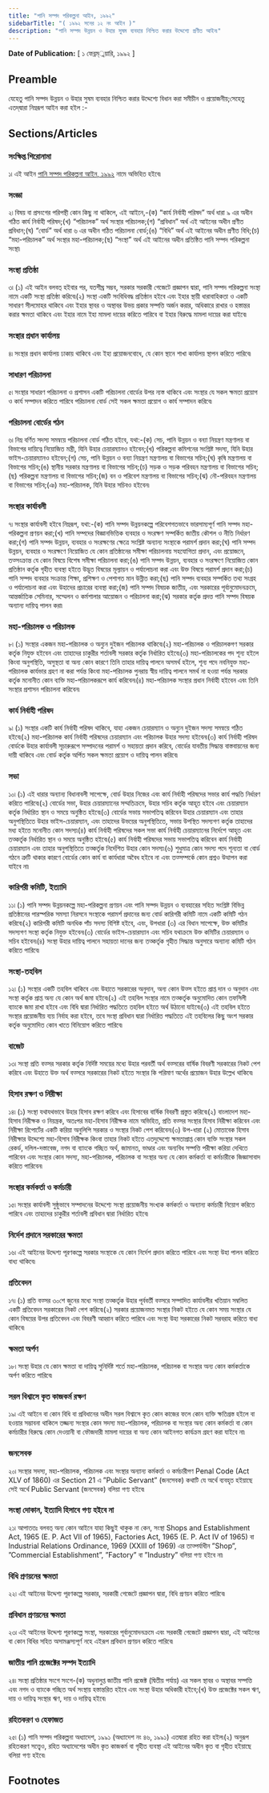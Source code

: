 ```yaml
---
title: "পানি সম্পদ পরিকল্পনা আইন, ১৯৯২"
sidebarTitle: "( ১৯৯২ সনের ১২ নং আইন )"
description: "পানি সম্পদ উন্নয়ন ও উহার সুষম ব্যবহার নিশ্চিত করার উদ্দেশ্যে প্রণীত আইন৷"
---
```


**Date of Publication:** [ ১ ফেব্রম্্নয়ারি, ১৯৯২ ]

## Preamble

যেহেতু পানি সম্পদ উন্নয়ন ও উহার সুষম ব্যবহার নিশ্চিত করার উদ্দেশ্যে বিধান করা সমীচীন ও প্রয়োজনীয়;সেহেতু এতদ্‌দ্বারা নিম্নরূপ আইন করা হইল :-

## Sections/Articles

### সংক্ষিপ্ত শিরোনামা

১৷ এই আইন [পানি সম্পদ পরিকল্পনা আইন, ১৯৯২](/act-761.html "পানি সম্পদ পরিকল্পনা আইন, ১৯৯২") নামে অভিহিত হইবে৷

### সংজ্ঞা

২৷ বিষয় বা প্রসংগের পরিপন্থী কোন কিছু না থাকিলে, এই আইনে,-(ক) “কার্য নির্বাহী পরিষদ” অর্থ ধারা ৯ এর অধীন গঠিত কার্য নির্বাহী পরিষদ;(খ) “পরিচালক” অর্থ সংস্থার পরিচালক;(গ) “প্রবিধান” অর্থ এই আইনের অধীন প্রণীত প্রবিধান;(ঘ) “বোর্ড” অর্থ ধারা ৬ এর অধীন গঠিত পরিচালনা বোর্ড;(ঙ) “বিধি” অর্থ এই আইনের অধীন প্রণীত বিধি;(চ) “মহা-পরিচালক” অর্থ সংস্থার মহা-পরিচালক;(ছ) “সংস্থা” অর্থ এই আইনের অধীন প্রতিষ্ঠিত পানি সম্পদ পরিকল্পনা সংস্থা৷

### সংস্থা প্রতিষ্ঠা

৩৷ (১) এই আইন বলবত্ হইবার পর, যতশীঘ্র সম্ভব, সরকার সরকারী গেজেটে প্রজ্ঞাপন দ্বারা, পানি সম্পদ পরিকল্পনা সংস্থা নামে একটি সংস্থা প্রতিষ্ঠা করিবে৷(২) সংস্থা একটি সংবিধিবদ্ধ প্রতিষ্ঠান হইবে এবং ইহার স্থায়ী ধারাবাহিকতা ও একটি সাধারণ সীলমোহর থাকিবে এবং ইহার স্থাবর ও অস্থাবর উভয় প্রকার সম্পত্তি অর্জন করার, অধিকারে রাখার ও হস্তান্তর করার ক্ষমতা থাকিবে এবং ইহার নামে ইহা মামলা দায়ের করিতে পারিবে বা ইহার বিরুদ্ধে মামলা দায়ের করা যাইবে৷

### সংস্থার প্রধান কার্যালয়

৪৷ সংস্থার প্রধান কার্যালয় ঢাকায় থাকিবে এবং ইহা প্রয়োজনবোধে, যে কোন স্থানে শাখা কার্যালয় স্থাপন করিতে পারিবে৷

### সাধারণ পরিচালনা

৫৷ সংস্থার সাধারণ পরিচালনা ও প্রশাসন একটি পরিচালনা বোর্ডের উপর ন্যস্ত থাকিবে এবং সংস্থার যে সকল ক্ষমতা প্রয়োগ ও কার্য সম্পাদন করিতে পারিবে পরিচালনা বোর্ড সেই সকল ক্ষমতা প্রয়োগ ও কার্য সম্পাদন করিবে৷

### পরিচালনা বোর্ডের গঠন

৬৷ নিম্ন বর্ণিত সদস্য সমন্বয়ে পরিচালনা বোর্ড গঠিত হইবে, যথা:-(ক) সেচ, পানি উন্নয়ন ও বন্যা নিয়ন্ত্রণ মন্ত্রণালয় বা বিভাগের দায়িত্বে নিয়োজিত মন্ত্রী, যিনি উহার চেয়ারম্যানও হইবেন;(খ) পরিকল্পনা কমিশনের সংশ্লিষ্ট সদস্য, যিনি উহার ভাইস-চেয়ারম্যানও হইবেন;(গ) সেচ, পানি উন্নয়ন ও বন্যা নিয়ন্ত্রণ মন্ত্রণালয় বা বিভাগের সচিব;(ঘ) কৃষি মন্ত্রণালয় বা বিভাগের সচিব;(ঙ) স্থানীয় সরকার মন্ত্রণালয় বা বিভাগের সচিব;(চ) সড়ক ও সড়ক পরিবহন মন্ত্রণালয় বা বিভাগের সচিব;(ছ) পরিকল্পনা মন্ত্রণালয় বা বিভাগের সচিব;(জ) বন ও পরিবেশ মন্ত্রণালয় বা বিভাগের সচিব;(ঝ) নৌ-পরিবহন মন্ত্রণালয় বা বিভাগের সচিব;(ঞ) মহা-পরিচালক, যিনি উহার সচিবও হইবেন৷

### সংস্থার কার্যাবলী

৭৷ সংস্থার কার্যাবলী হইবে নিম্নরূপ, যথা:-(ক) পানি সম্পদ উন্নয়নকল্পে পরিবেশগতভাবে ভারসাম্যপূর্ণ পানি সম্পদ মহা-পরিকল্পনা প্রণয়ন করা;(খ) পানি সম্পদের বিজ্ঞানভিত্তিক ব্যবহার ও সংরক্ষণ সম্পর্কিত জাতীয় কৌশল ও নীতি নির্ধারণ করা;(গ) পানি সম্পদ উন্নয়ন, ব্যবহার ও সংরক্ষণের ক্ষেত্রে সংশ্লিষ্ট অন্যান্য সংস্থাকে পরামর্শ প্রদান করা;(ঘ) পানি সম্পদ উন্নয়ন, ব্যবহার ও সংরক্ষণে নিয়োজিত যে কোন প্রতিষ্ঠানের সমীক্ষা পরিচালনায় সহযোগিতা প্রদান, এবং প্রয়োজনে, তত্সংক্রান্ত যে কোন বিষয়ে বিশেষ সমীক্ষা পরিচালনা করা;(ঙ) পানি সম্পদ উন্নয়ন, ব্যবহার ও সংরক্ষণে নিয়োজিত কোন প্রতিষ্ঠান কর্তৃক গৃহীত ব্যবস্থা হইতে উদ্ভূত বিষয়ের মূল্যায়ন ও পর্যালোচনা করা এবং উক্ত বিষয়ে পরামর্শ প্রদান করা;(চ) পানি সম্পদ ব্যবহার সংক্রান্ত শিক্ষা, প্রশিক্ষণ ও পেশাগত মান উন্নীত করা;(ছ) পানি সম্পদ ব্যবহার সম্পর্কিত তথ্য সংগ্রহ ও পর্যালোচনা করা এবং উহাদের প্রচারের ব্যবস্থা করা;(জ) পানি সম্পদ বিষয়ক জাতীয়, এবং সরকারের পূর্বানুমোদনক্রমে, আন্তর্জাতিক সেমিনার, সম্মেলন ও কর্মশালার আয়োজন ও পরিচালনা করা;(ঝ) সরকার কর্তৃক প্রদত্ত পানি সম্পদ বিষয়ক অন্যান্য দায়িত্ব পালন করা৷

### মহা-পরিচালক ও পরিচালক

৮৷ (১) সংস্থার একজন মহা-পরিচালক ও অন্যুন দুইজন পরিচালক থাকিবে৷(২) মহা-পরিচালক ও পরিচালকগণ সরকার কর্তৃক নিযুক্ত হইবেন এবং তাহাদের চাকুরীর শর্তাবলী সরকার কর্তৃক নির্ধারিত হইবে৷(৩) মহা-পরিচালকের পদ শূন্য হইলে কিংবা অনুপস্থিতি, অসুস্থতা বা অন্য কোন কারণে তিনি তাহার দায়িত্ব পালনে অসমর্থ হইলে, শূন্য পদে নবনিযুক্ত মহা-পরিচালক কার্যভার গ্রহণ না করা পর্যন্ত কিংবা মহা-পরিচালক পুনরায় স্বীয় দায়িত্ব পালনে সমর্থ না হওয়া পর্যন্ত সরকার কর্তৃক মনোনীত কোন ব্যক্তি মহা-পরিচালকরূপে কার্য করিবেন৷(৪) মহা-পরিচালক সংস্থার প্রধান নির্বাহী হইবেন এবং তিনি সংস্থার প্রশাসন পরিচালনা করিবেন৷

### কার্য নির্বাহী পরিষদ

৯৷ (১) সংস্থার একটি কার্য নির্বাহী পরিষদ থাকিবে, যাহা একজন চেয়ারম্যান ও অন্যুন দুইজন সদস্য সমন্বয়ে গঠিত হইবে৷(২) মহা-পরিচালক কার্য নির্বাহী পরিষদের চেয়ারম্যান এবং পরিচালক উহার সদস্য হইবেন৷(৩) কার্য নির্বাহী পরিষদ বোর্ডকে উহার কার্যাবলী সূচারুরূপে সম্পাদনের পরামর্শ ও সহায়তা প্রদান করিবে, বোর্ডের যাবতীয় সিদ্ধান্ত বাস্তবায়নের জন্য দায়ী থাকিবে এবং বোর্ড কর্তৃক অর্পিত সকল ক্ষমতা প্রয়োগ ও দায়িত্ব পালন করিবে৷

### সভা

১০৷ (১) এই ধারার অন্যান্য বিধানাবলী সাপেক্ষে, বোর্ড উহার নিজের এবং কার্য নির্বাহী পরিষদের সভার কার্য পদ্ধতি নির্ধারণ করিতে পারিবে৷(২) বোর্ডের সভা, উহার চেয়ারম্যানের সম্মতিক্রমে, উহার সচিব কর্তৃক আহূত হইবে এবং চেয়ারম্যান কর্তৃক নির্ধারিত স্থান ও সময়ে অনুষ্ঠিত হইবে৷(৩) বোর্ডের সভায় সভাপতিত্ব করিবেন উহার চেয়ারম্যান এবং তাহার অনুপস্থিতিতে উহার ভাইস-চেয়ারম্যান, এবং তাহাদের উভয়ের অনুপস্থিতিতে, সভায় উপস্থিত সদস্যগণ কর্তৃক তাহাদের মধ্য হইতে মনোনীত কোন সদস্য৷(৪) কার্য নির্বাহী পরিষদের সকল সভা কার্য নির্বাহী চেয়ারম্যানের নির্দেশে আহূত এবং তত্কর্তৃক নির্ধারিত স্থান ও সময়ে অনুষ্ঠিত হইবে৷(৫) কার্য নির্বাহী পরিষদের সভায় সভাপতিত্ব করিবেন কার্য নির্বাহী চেয়ারম্যান এবং তাহার অনুপস্থিতিতে তত্কর্তৃক নির্দেশিত উহার কোন সদস্য৷(৬) শুধুমাত্র কোন সদস্য পদে শূন্যতা বা বোর্ড গঠনে ত্রুটি থাকার কারণে বোর্ডের কোন কার্য বা কার্যধারা অবৈধ হইবে না এবং তত্সম্পর্কে কোন প্রশ্নও উত্থাপন করা যাইবে না৷

### কারিগরী কমিটি, ইত্যাদি

১১৷ (১) পানি সম্পদ উন্নয়নকল্পে মহা-পরিকল্পনা প্রণয়ন এবং পানি সম্পদ উন্নয়ন ও ব্যবহারের সহিত সংশ্লিষ্ট বিভিন্ন প্রতিষ্ঠানের পারস্পরিক সমস্যা নিরসনে সংস্থাকে পরামর্শ প্রদানের জন্য বোর্ড কারিগরী কমিটি নামে একটি কমিটি গঠন করিবে৷(২) কারিগরী কমিটি অনধিক পাঁচ সদস্য বিশিষ্ট হইবে, এবং, উপধারা (৩) এর বিধান সাপেক্ষে, উক্ত কমিটির সদস্যগণ সংস্থা কর্তৃক নিযুক্ত হইবেন৷(৩) বোর্ডের ভাইস-চেয়ারম্যান এবং সচিব যথাক্রমে উক্ত কমিটির চেয়ারম্যান ও সচিব হইবেন৷(৪) সংস্থা উহার দায়িত্ব পালনে সহায়তা দানের জন্য তত্কর্তৃক গৃহীত সিদ্ধান্ত অনুসারে অন্যান্য কমিটি গঠন করিতে পারিবে৷

### সংস্থা-তহবিল

১২৷ (১) সংস্থার একটি তহবিল থাকিবে এবং উহাতে সরকারের অনুদান, অন্য কোন উত্স হইতে প্রাপ্ত দান ও অনুদান এবং সংস্থা কর্তৃক প্রাপ্ত অন্য যে কোন অর্থ জমা হইবে৷(২) এই তহবিল সংস্থার নামে তত্কর্তৃক অনুমোদিত কোন তফসিলী ব্যাংকে জমা রাখা হইবে এবং বিধি দ্বারা নির্ধারিত পদ্ধতিতে তহবিল হইতে অর্থ উঠানো যাইবে৷(৩) এই তহবিল হইতে সংস্থার প্রয়োজনীয় ব্যয় নির্বাহ করা হইবে, তবে সংস্থা প্রবিধান দ্বারা নির্ধারিত পদ্ধতিতে এই তহবিলের কিছু অংশ সরকার কর্তৃক অনুমোদিত কোন খাতে বিনিয়োগ করিতে পারিবে৷

### বাজেট

১৩৷ সংস্থা প্রতি বত্সর সরকার কর্তৃক নির্দিষ্ট সময়ের মধ্যে উহার পরবর্তী অর্থ বত্সরের বার্ষিক বিবরণী সরকারের নিকট পেশ করিবে এবং উহাতে উক্ত অর্থ বত্সরে সরকারের নিকট হইতে সংস্থার কি পরিমাণ অর্থের প্রয়োজন উহার উল্লেখ থাকিবে৷

### হিসাব রক্ষণ ও নিরীক্ষা

১৪৷ (১) সংস্থা যথাযথভাবে উহার হিসাব রক্ষণ করিবে এবং হিসাবের বার্ষিক বিবরণী প্রস্তুত করিবে৷(২) বাংলাদেশ মহা-হিসাব নিরীক্ষক ও নিয়ন্ত্রক, অতঃপর মহা-হিসাব নিরীক্ষক নামে অভিহিত, প্রতি বত্সর সংস্থার হিসাব নিরীক্ষা করিবেন এবং নিরীক্ষা রিপোর্টের একটি করিয়া অনুলিপি সরকার ও সংস্থার নিকট পেশ করিবেন৷(৩) উপ-ধারা (২) মোতাবেক হিসাব নিরীক্ষার উদ্দেশ্যে মহা-হিসাব নিরীক্ষক কিংবা তাহার নিকট হইতে এতদুদ্দেশ্যে ক্ষমতাপ্রাপ্ত কোন ব্যক্তি সংস্থার সকল রেকর্ড, দলিল-দস্তাবেজ, নগদ বা ব্যাংকে গচ্ছিত অর্থ, জামানত, ভাণ্ডার এবং অন্যবিধ সম্পত্তি পরীক্ষা করিয়া দেখিতে পারিবেন এবং সংস্থার কোন সদস্য, মহা-পরিচালক, পরিচালক বা সংস্থার অন্য যে কোন কর্মকর্তা বা কর্মচারীকে জিজ্ঞাসাবাদ করিতে পারিবেন৷

### সংস্থার কর্মকর্তা ও কর্মচারী

১৫৷ সংস্থার কার্যাবলী সুষ্ঠুভাবে সম্পাদনের উদ্দেশ্যে সংস্থা প্রয়োজনীয় সংখ্যক কর্মকর্তা ও অন্যান্য কর্মচারী নিয়োগ করিতে পারিবে এবং তাহাদের চাকুরীর শর্তাবলী প্রবিধান দ্বারা নির্ধারিত হইবে৷

### নির্দেশ প্রদানে সরকারের ক্ষমতা

১৬৷ এই আইনের উদ্দেশ্য পূরণকল্পে সরকার সংস্থাকে যে কোন নির্দেশ প্রদান করিতে পারিবে এবং সংস্থা উহা পালন করিতে বাধ্য থাকিবে৷

### প্রতিবেদন

১৭৷ (১) প্রতি বত্সর ৩০শে জুনের মধ্যে সংস্থা তত্কর্তৃক উহার পূর্ববর্তী বত্সরে সম্পাদিত কার্যাবলীর খতিয়ান সম্বলিত একটি প্রতিবেদন সরকারের নিকট পেশ করিবে৷(২) সরকার প্রয়োজনমত সংস্থার নিকট হইতে যে কোন সময় সংস্থার যে কোন বিষয়ের উপর প্রতিবেদন এবং বিবরণী আহ্বান করিতে পারিবে এবং সংস্থা উহা সরকারের নিকট সরবরাহ করিতে বাধ্য থাকিবে৷

### ক্ষমতা অর্পণ

১৮৷ সংস্থা উহার যে কোন ক্ষমতা বা দায়িত্ব সুনির্দিষ্ট শর্তে মহা-পরিচালক, পরিচালক বা সংস্থার অন্য কোন কর্মকর্তাকে অর্পণ করিতে পারিবে৷

### সরল বিশ্বাসে কৃত কাজকর্ম রক্ষণ

১৯৷ এই আইনে বা কোন বিধি বা প্রবিধানের অধীন সরল বিশ্বাসে কৃত কোন কাজের ফলে কোন ব্যক্তি ক্ষতিগ্রস্ত হইলে বা হওয়ার সম্ভাবনা থাকিলে তজ্জন্য সংস্থার কোন সদস্য মহা-পরিচালক, পরিচালক বা সংস্থার অন্য কোন কর্মকর্তা বা কোন কর্মচারীর বিরুদ্ধে কোন দেওয়ানী বা ফৌজদারী মামলা দায়ের বা অন্য কোন আইনগত কার্যক্রম গ্রহণ করা যাইবে না৷

### জনসেবক

২০৷ সংস্থার সদস্য, মহা-পরিচালক, পরিচালক এবং সংস্থার অন্যান্য কর্মকর্তা ও কর্মচারীগণ Penal Code (Act XLV of 1860) এর Section 21 এ ”Public Servant” (জনসেবক) কথাটি যে অর্থে ব্যবহৃত হইয়াছে সেই অর্থে Public Servant (জনসেবক) বলিয়া গণ্য হইবে৷

### সংস্থা দোকান, ইত্যাদি হিসাবে গণ্য হইবে না

২১৷ আপাততঃ বলবত্ অন্য কোন আইনে যাহা কিছুই থাকুক না কেন, সংস্থা Shops and Establishment Act, 1965 (E. P. Act VII of 1965), Factories Act, 1965 (E. P. Act IV of 1965) বা Industrial Relations Ordinance, 1969 (XXIII of 1969) এর তাত্পর্যাধীন ”Shop”, ”Commercial Establishment”, ”Factory” বা ”Industry” বলিয়া গণ্য হইবে না৷

### বিধি প্রণয়নের ক্ষমতা

২২৷ এই আইনের উদ্দেশ্য পূরণকল্পে সরকার, সরকারী গেজেটে প্রজ্ঞাপন দ্বারা, বিধি প্রণয়ন করিতে পারিবে৷

### প্রবিধান প্রণয়নের ক্ষমতা

২৩৷ এই আইনের উদ্দেশ্য পূরণকল্পে সংস্থা, সরকারের পূর্বানুমোদনক্রমে এবং সরকারী গেজেটে প্রজ্ঞাপন দ্বারা, এই আইনের বা কোন বিধির সহিত অসামঞ্জস্যপূর্ণ নহে এইরূপ প্রবিধান প্রণয়ন করিতে পারিবে৷

### জাতীয় পানি প্রজেক্টের সম্পদ ইত্যাদি

২৪৷ সংস্থা প্রতিষ্ঠার সংগে সংগে-(ক) অধুনালুপ্ত জাতীয় পানি প্রজেক্ট (দ্বিতীয় পর্যায়) এর সকল স্থাবর ও অস্থাবর সম্পত্তি এবং নগদ ও ব্যাংকে গচ্ছিত অর্থ সংস্থায় হস্তান্তরিত হইবে এবং সংস্থা উহার অধিকারী হইবে;(খ) উক্ত প্রজেক্টের সকল ঋণ, দায় ও দায়িত্ব সংস্থার ঋণ, দায় ও দায়িত্ব হইবে৷

### রহিতকরণ ও হেফাজত

২৫৷ (১) পানি সম্পদ পরিকল্পনা অধ্যাদেশ, ১৯৯১ (অধ্যাদেশ নং ৪৬, ১৯৯১) এতদ্বারা রহিত করা হইল৷(২) অনুরূপ রহিতকরণ সত্ত্বেও, রহিত অধ্যাদেশের অধীন কৃত কাজকর্ম বা গৃহীত ব্যবস্থা এই আইনের অধীন কৃত বা গৃহীত হইয়াছে বলিয়া গণ্য হইবে৷

## Footnotes
